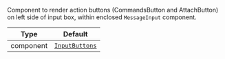 Component to render action buttons (CommandsButton and AttachButton) on left side of input box, within enclosed `MessageInput` component.

| Type | Default |
| - | - |
| component | [`InputButtons`](../../../../ui-components/input_buttons.mdx) |
